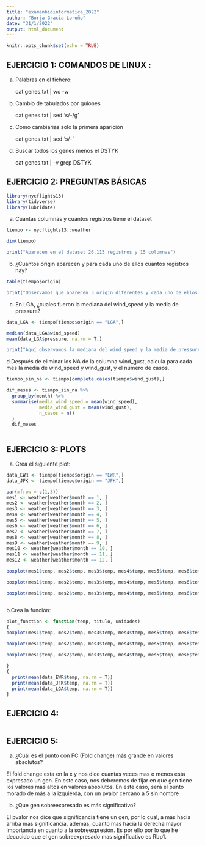 ```yaml
---
title: "examenbioinformatica_2022"
author: "Borja Gracia Loroño"
date: "31/1/2022"
output: html_document
---
```


```r
knitr::opts_chunk$set(echo = TRUE)
```

## EJERCICIO 1: COMANDOS DE LINUX : 
a. Palabras en el fichero:

   cat genes.txt | wc -w

b. Cambio de tabulados por guiones

   cat genes.txt | sed 's/\t/-/g'

c. Como cambiarias solo la primera aparición

   cat genes.txt | sed 's/\t/-'

d. Buscar todos los genes menos el DSTYK

   cat genes.txt | -v grep DSTYK

## EJERCICIO 2: PREGUNTAS BÁSICAS

```r
library(nycflights13)
library(tidyverse)
library(lubridate)

```
a. Cuantas columnas y cuantos registros tiene el dataset

```r
tiempo <- nycflights13::weather

dim(tiempo)

print("Aparecen en el dataset 26.115 registros y 15 columnas")

```
b. ¿Cuantos origin aparecen y para cada uno de ellos cuantos registros hay?

```r
table(tiempo$origin)

print("Observamos que aparecen 3 origin diferentes y cada uno de ellos con los registros indicados en la pantalla")
```
c. En LGA, ¿cuales fueron la mediana del wind_speed y la media de pressure?

```r
data_LGA <- tiempo[tiempo$origin == "LGA",]

median(data_LGA$wind_speed)
mean(data_LGA$pressure, na.rm = T,)

print("Aquí observamos la mediana del wind_speed y la media de pressure")

```

d.Después de eliminar los NA de la columna wind_gust, calcula para cada mes la media de wind_speed y wind_gust, y el número de casos.

```r
tiempo_sin_na <- tiempo[complete.cases(tiempo$wind_gust),]

dif_meses <- tiempo_sin_na %>%
  group_by(month) %>%
  summarise(media_wind_speed = mean(wind_speed),
            media_wind_gust = mean(wind_gust),
            n_casos = n()
  )
  dif_meses
  
```


## EJERCICIO 3: PLOTS
 a. Crea el siguiente plot:
```r

data_EWR <- tiempo[tiempo$origin == "EWR",]
data_JFK <- tiempo[tiempo$origin == "JFK",]

par(mfrow = c(1,3))
mes1 <- weather[weather$month == 1, ]
mes2 <- weather[weather$month == 2, ]
mes3 <- weather[weather$month == 3, ]
mes4 <- weather[weather$month == 4, ]
mes5 <- weather[weather$month == 5, ]
mes6 <- weather[weather$month == 6, ]
mes7 <- weather[weather$month == 7, ]
mes8 <- weather[weather$month == 8, ]
mes9 <- weather[weather$month == 9, ]
mes10 <- weather[weather$month == 10, ]
mes11 <- weather[weather$month == 11, ]
mes12 <- weather[weather$month == 12, ]

boxplot(mes1$temp, mes2$temp, mes3$temp, mes4$temp, mes5$temp, mes6$temp, mes7$temp, mes8$temp, mes9$temp, mes10$temp, mes11$temp, mes12$temp, xlab = "Months", ylab = "ºC", main = "EWR", col = "red")

boxplot(mes1$temp, mes2$temp, mes3$temp, mes4$temp, mes5$temp, mes6$temp, mes7$temp, mes8$temp, mes9$temp, mes10$temp, mes11$temp, mes12$temp, xlab = "Months", ylab = "ºC", main = "JFK", col = "green")

boxplot(mes1$temp, mes2$temp, mes3$temp, mes4$temp, mes5$temp, mes6$temp, mes7$temp, mes8$temp, mes9$temp, mes10$temp, mes11$temp, mes12$temp, xlab = "Months", ylab = "ºC", main = "LGA", col = "blue")



```


b.Crea la función:


```r
plot_function <- function(temp, titulo, unidades)
{
boxplot(mes1$temp, mes2$temp, mes3$temp, mes4$temp, mes5$temp, mes6$temp, mes7$temp, mes8$temp, mes9$temp, mes10$temp, mes11$temp, mes12$temp, xlab = "Months", ylab = "ºC", main = "EWR", col = "red")

boxplot(mes1$temp, mes2$temp, mes3$temp, mes4$temp, mes5$temp, mes6$temp, mes7$temp, mes8$temp, mes9$temp, mes10$temp, mes11$temp, mes12$temp, xlab = "Months", ylab = "ºC", main = "JFK", col = "green")

boxplot(mes1$temp, mes2$temp, mes3$temp, mes4$temp, mes5$temp, mes6$temp, mes7$temp, mes8$temp, mes9$temp, mes10$temp, mes11$temp, mes12$temp, xlab = "Months", ylab = "ºC", main = "LGA", col = "blue")

}
{
  print(mean(data_EWR$temp, na.rm = T))
  print(mean(data_JFK$temp, na.rm = T))
  print(mean(data_LGA$temp, na.rm = T))
}

```
## EJERCICIO 4:
```r



```

## EJERCICIO 5:

a. ¿Cuál es el punto con FC (Fold change) más grande en valores absolutos?

El fold change esta en la x y nos dice cuantas veces mas o menos esta expresado un gen. En este caso, nos deberemos de fijar en que gen tiene los valores mas altos en valores absolutos. En este caso, será el punto morado de más a la izquierda, con un pvalor cercano a 5 sin nombre

b. ¿Que gen sobreexpresado es más significativo?

El pvalor nos dice que significancia tiene un gen, por lo cual, a más hacia arriba mas significancia, además, cuanto mas hacia la derecha mayor importancia en cuanto a la sobreexpresión. Es por ello por lo que he decucido que el gen sobreexpresado mas significativo es Rbp1.









